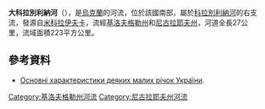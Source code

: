 '''大科拉別利納河'''（{{lang-uk|Велика Корабельна}}），是[[烏克蘭|烏克蘭]]的河流，位於該國南部，屬於[[科拉別利納河|科拉別利納河]]的右支流，發源自[[米科拉伊夫卡_(多布羅韋利奇基夫卡區)|米科拉伊夫卡]]，流經[[基洛夫格勒州|基洛夫格勒州]]和[[尼古拉耶夫州|尼古拉耶夫州]]，河道全長27公里，流域面積223平方公里。

==參考資料==
* [http://193.84.90.197/ecolib/3/4/20.pdf Основні характеристики деяких малих річок України]{{dead link|date=2017年12月 |bot=InternetArchiveBot |fix-attempted=yes }}.

{{DEFAULTSORT:Велика Корабельна}}
[[Category:基洛夫格勒州河流|Category:基洛夫格勒州河流]]
[[Category:尼古拉耶夫州河流|Category:尼古拉耶夫州河流]]


{{Ukraine-river-stub}}
